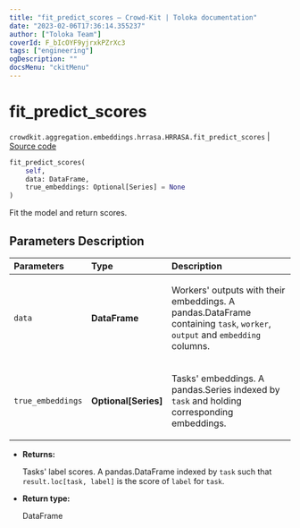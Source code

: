 ```yaml
---
title: "fit_predict_scores — Crowd-Kit | Toloka documentation"
date: "2023-02-06T17:36:14.355237"
author: ["Toloka Team"]
coverId: F_bIcOYF9yjrxkPZrXc3
tags: ["engineering"]
ogDescription: ""
docsMenu: "ckitMenu"
---
```


# fit_predict_scores
`crowdkit.aggregation.embeddings.hrrasa.HRRASA.fit_predict_scores` | [Source code](https://github.com/Toloka/crowd-kit/blob/v1.2.0/crowdkit/aggregation/embeddings/hrrasa.py#L159)

```python
fit_predict_scores(
    self,
    data: DataFrame,
    true_embeddings: Optional[Series] = None
)
```

Fit the model and return scores.

## Parameters Description

| Parameters | Type | Description |
| :----------| :----| :-----------|
`data`|**DataFrame**|<p>Workers&#x27; outputs with their embeddings. A pandas.DataFrame containing `task`, `worker`, `output` and `embedding` columns.</p>
`true_embeddings`|**Optional\[Series\]**|<p>Tasks&#x27; embeddings. A pandas.Series indexed by `task` and holding corresponding embeddings.</p>

* **Returns:**

  Tasks' label scores.
A pandas.DataFrame indexed by `task` such that `result.loc[task, label]`
is the score of `label` for `task`.

* **Return type:**

  DataFrame